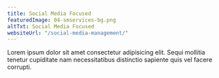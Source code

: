 ```yaml
---
title: Social Media Focused
featuredImage: 04-smservices-bg.png
altTxt: Social Media Focused
websiteUrl: "/social-media-management/"
---
```


Lorem ipsum dolor sit amet consectetur adipisicing elit. Sequi mollitia tenetur cupiditate nam necessitatibus distinctio sapiente quis vel facere corrupti.
